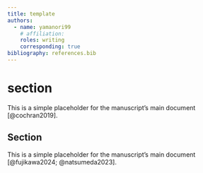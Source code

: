 ```yaml
---
title: template
authors:
  - name: yamanori99
    # affiliation: 
    roles: writing
    corresponding: true
bibliography: references.bib
---
```


# section
This is a simple placeholder for the manuscript's main document [@cochran2019].

## Section
This is a simple placeholder for the manuscript's main document [@fujikawa2024; @natsumeda2023].

